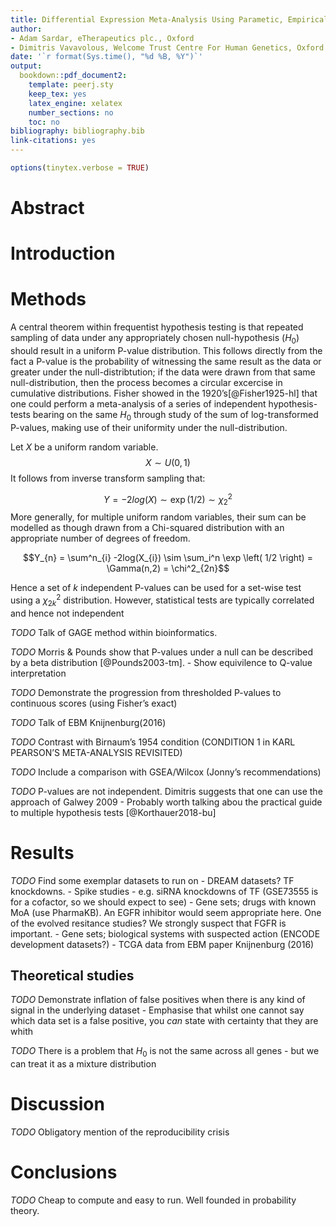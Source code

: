 ```yaml
---
title: Differential Expression Meta-Analysis Using Parametic, Empirically-Derived P Value Distributions
author: 
- Adam Sardar, eTherapeutics plc., Oxford
- Dimitris Vavavolous, Welcome Trust Centre For Human Genetics, Oxford
date: '`r format(Sys.time(), "%d %B, %Y")`'
output:
  bookdown::pdf_document2:
    template: peerj.sty
    keep_tex: yes
    latex_engine: xelatex
    number_sections: no
    toc: no
bibliography: bibliography.bib
link-citations: yes
---
```


```r
options(tinytex.verbose = TRUE)
```

# Abstract

# Introduction

# Methods

A central theorem within frequentist hypothesis testing is that repeated sampling of data under any appropriately chosen null-hypothesis ($H_{0}$) should result in a uniform P-value distribution. This follows directly from the fact a P-value is the probability of witnessing the same result as the data or greater under the null-distribtution; if the data were drawn from that same null-distribution, then the process becomes a circular excercise in cumulative distributions. Fisher showed in the 1920's[@Fisher1925-hl] that one could perform a meta-analysis of a series of independent hypothesis-tests bearing on the same $H_{0}$ through study of the sum of log-transformed P-values, making use of their uniformity under the null-distribution.

Let $X$ be a uniform random variable.
$$X \sim U \left(0,1 \right)$$
It follows from inverse transform sampling that:

$$Y = -2log(X) \sim \exp \left( 1/2 \right) \sim \chi^2_{2}$$
More generally, for multiple uniform random variables, their sum can be modelled as though drawn from a Chi-squared distribution with an appropriate number of degrees of freedom.

$$Y_{n} = \sum^n_{i} -2log(X_{i}) \sim \sum_i^n  \exp \left( 1/2 \right)  = \Gamma(n,2) = \chi^2_{2n}$$

Hence a set of $k$ independent P-values can be used for a set-wise test using a $\chi^2_{2k}$ distribution. However, statistical tests are typically correlated and hence not independent

*TODO* Talk of GAGE method within bioinformatics.

*TODO* Morris & Pounds show that P-values under a null can be described by a beta distribution [@Pounds2003-tm]. 
- Show equivilence to Q-value interpretation


*TODO* Demonstrate the progression from thresholded P-values to continuous scores (using Fisher's exact)

*TODO* Talk of EBM Knijnenburg(2016)

*TODO* Contrast with Birnaum's 1954 condition (CONDITION 1 in KARL PEARSON’S META-ANALYSIS REVISITED)

*TODO* Include a comparison with GSEA/Wilcox (Jonny's recommendations)

*TODO* P-values are not independent. Dimitris suggests that one can use the approach of Galwey 2009
- Probably worth talking abou the practical guide to multiple hypothesis tests [@Korthauer2018-bu]

# Results

*TODO* Find some exemplar datasets to run on
  - DREAM datasets? TF knockdowns.
  - Spike studies - e.g. siRNA knockdowns of TF (GSE73555 is for a cofactor, so we should expect to see)
  - Gene sets; drugs with known MoA (use PharmaKB). An EGFR inhibitor would seem appropriate here. One of the evolved resitance studies? We strongly suspect that FGFR is important.
  - Gene sets; biological systems with suspected action (ENCODE development datasets?)
  - TCGA data from EBM paper Knijnenburg (2016)

## Theoretical studies

*TODO* Demonstrate inflation of false positives when there is any kind of signal in the underlying dataset
- Emphasise that whilst one cannot say which data set is a false positive, you *can* state with certainty that they are whith 

*TODO* There is a problem that $H_{0}$ is not the same across all genes - but we can treat it as a mixture distribution

# Discussion

*TODO* Obligatory mention of the reproducibility crisis

# Conclusions

*TODO* Cheap to compute and easy to run. Well founded in probability theory.